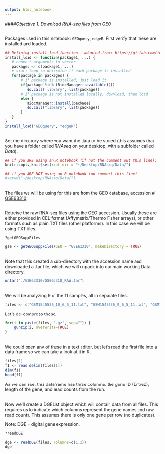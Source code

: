 ```yaml
---
output: html_notebook
---
```


####*Objective 1. Download RNA-seq files from GEO*

<br/>
Packages used in this notebook: `GEOquery`, `edgeR`. First verify that these are installed and loaded.
```r
## Defining install_load function - adapted from: https://gitlab.com/iembry/install.load
install_load <- function(package1, ...) {   
   # convert arguments to vector
   packages <- c(package1, ...)
   # start loop to determine if each package is installed
   for(package in packages) {
       # if package is installed, just load it
       if(package %in% (BiocManager::available()))
          do.call('library', list(package))
       # if package is not installed locally, download, then load
       else {
          BiocManager::install(package)
          do.call("library", list(package))
       }
   }    
}
install_load("GEOquery", "edgeR")
```

<br/>
Set the directory where you want the data to be stored (this assumes that you have a folder called _RNAseq_ on your desktop, with a subfolder called _Data_). 
```r
## if you ARE using an R notebook (if not the comment out this line):
knitr::opts_knit$set(root.dir = "~/Desktop/RNAseq/Data/") 

## if you ARE NOT using an R notebook (un-comment this line):
#setwd("~/Desktop/RNAseq/Data/") 
```

<br/>
The files we will be using for this are from the GEO database, accession # [GSE63310](https://www.ncbi.nlm.nih.gov/geo/query/acc.cgi?acc=GSE63310):

<br/>
Retreive the raw RNA-seq files using the GEO accession. Usually these are either provided in CEL format (Affymetrix/Thermo Fisher arrays), or other formats such as plain TXT files (other platforms). In this case we will be using TXT files.  
```r
?getGEOSuppFiles

gse <- getGEOSuppFiles(GEO = "GSE63310", makeDirectory = TRUE)
```

<br/>
Note that this created a sub-directory with the accession name and downloaded a .tar file, which we will unpack into our main working Data directory.
```r
untar("./GSE63310/GSE63310_RAW.tar")
```

<br/>
We will be analyzing 9 of the 11 samples, all in separate files. 
```r
files <- c("GSM1545535_10_6_5_11.txt", "GSM1545536_9_6_5_11.txt", "GSM1545538_purep53.txt", "GSM1545539_JMS8-2.txt", "GSM1545540_JMS8-3.txt", "GSM1545541_JMS8-4.txt", "GSM1545542_JMS8-5.txt", "GSM1545544_JMS9-P7c.txt", "GSM1545545_JMS9-P8c.txt")
```
Let's de-compress these.  
```r
for(i in paste(files, ".gz", sep="")) {
    gunzip(i, overwrite=TRUE)
}
```

<br/>
We could open any of these in a text editor, but let's read the first file into a data frame so we can take a look at it in R.
```r
files[1]
f1 <- read.delim(files[1])
dim(f1)
head(f1)
```
As we can see, this dataframe has three columns: the gene ID (Entrez), length of the gene, and read counts from the run.

<br/>
Now we'll create a DGEList object which will contain data from all files. This requires us to indicate which columns represent the gene names and raw read counts. This assumes there is only one gene per row (no duplicates).

Note: DGE = digital gene expression. 
```r
?readDGE

dge <- readDGE(files, columns=c(1,3))
dge
```
